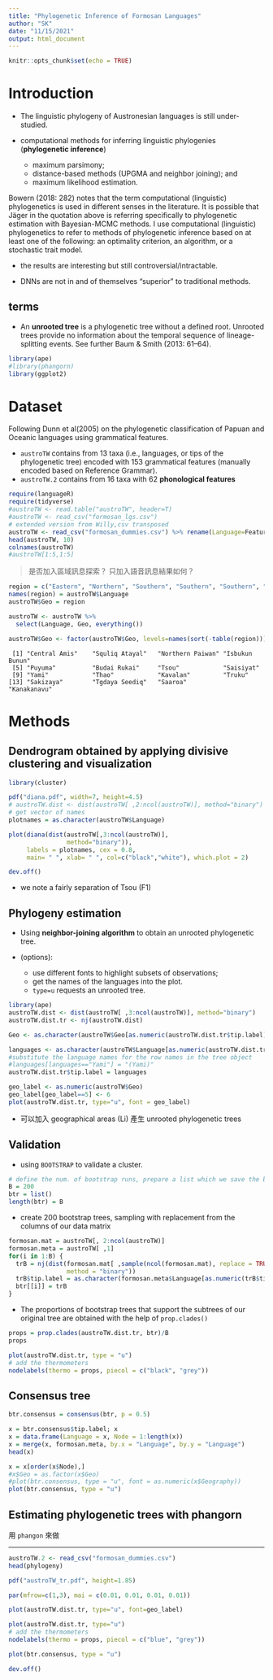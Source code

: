 ```yaml
---
title: "Phylogenetic Inference of Formosan Languages"
author: "SK"
date: "11/15/2021"
output: html_document
---
```


```r
knitr::opts_chunk$set(echo = TRUE)
```

# Introduction

- The linguistic phylogeny of Austronesian languages is still under-studied.

- computational methods for inferring linguistic phylogenies (**phylogenetic inference**) 
  - maximum parsimony; 
  - distance-based methods (UPGMA and neighbor joining); and 
  - maximum likelihood estimation.

Bowern (2018: 282) notes that the term computational (linguistic) phylogenetics is used in different senses in the literature. It is possible that Jäger in the quotation above is referring specifically to phylogenetic estimation with Bayesian-MCMC methods. I use computational (linguistic) phylogenetics to refer to methods of phylogenetic inference based on at least one of the following: an optimality criterion, an algorithm, or a stochastic trait model.

- the results are interesting but still controversial/intractable.

- DNNs are not in and of themselves "superior" to traditional methods.



## terms

- An **unrooted tree** is a phylogenetic tree without a defined root. Unrooted trees provide no information about the temporal sequence of lineage-splitting events. See further Baum & Smith (2013: 61–64).



```r
library(ape)
#library(phangorn)
library(ggplot2)
```





# Dataset

Following Dunn et al(2005) on the phylogenetic classification of Papuan and Oceanic languages using grammatical features.

- `austroTW` contains from 13 taxa (i.e., languages, or tips of the phylogenetic tree) encoded with 153 grammatical features (manually encoded based on Reference Grammar).
- `austroTW.2` contains from 16 taxa with 62 **phonological features**


```r
require(languageR)
require(tidyverse)
#austroTW <- read.table("austroTW", header=T)
#austroTW <- read_csv("formosan_lgs.csv")
# extended version from Willy,csv transposed
austroTW <- read_csv("formosan_dummies.csv") %>% rename(Language=Feature)
head(austroTW, 10)
colnames(austroTW)
#austroTW[1:5,1:5]
```

> 是否加入區域訊息探索？
> 只加入語音訊息結果如何？

```r
region = c("Eastern", "Northern", "Southern", "Southern", "Southern", "Southern", "Tsouic", "Northern", "Other", "Northern", "Eastern", "Northern", "Eastern", "Northern", "Tsouic", "Tsouic")
names(region) = austroTW$Language
austroTW$Geo = region

austroTW <- austroTW %>%
  select(Language, Geo, everything())

austroTW$Geo <- factor(austroTW$Geo, levels=names(sort(-table(region))))
```
```
 [1] "Central Amis"    "Squliq Atayal"   "Northern Paiwan" "Isbukun Bunun"  
 [5] "Puyuma"          "Budai Rukai"     "Tsou"            "Saisiyat"       
 [9] "Yami"            "Thao"            "Kavalan"         "Truku"          
[13] "Sakizaya"        "Tgdaya Seediq"   "Saaroa"          "Kanakanavu"  
```


# Methods

## Dendrogram obtained by applying **divisive clustering** and visualization

```r
library(cluster)

pdf("diana.pdf", width=7, height=4.5)
# austroTW.dist <- dist(austroTW[ ,2:ncol(austroTW)], method="binary")
# get vector of names
plotnames = as.character(austroTW$Language)

plot(diana(dist(austroTW[,3:ncol(austroTW)], 
                method="binary")),
     labels = plotnames, cex = 0.8, 
     main= " ", xlab= " ", col=c("black","white"), which.plot = 2)

dev.off()
```
- we note a fairly separation of Tsou (F1)


## Phylogeny estimation

- Using **neighbor-joining algorithm** to obtain an unrooted phylogenetic tree.

- (options):
  - use different fonts to highlight subsets of observations;
  - get the names of the languages into the plot.
  - `type=u` requests an unrooted tree.


```r
library(ape)
austroTW.dist <- dist(austroTW[ ,3:ncol(austroTW)], method="binary")
austroTW.dist.tr <- nj(austroTW.dist)

Geo <- as.character(austroTW$Geo[as.numeric(austroTW.dist.tr$tip.label)])

languages <- as.character(austroTW$Language[as.numeric(austroTW.dist.tr$tip.label)])
#substitute the language names for the row names in the tree object
#languages[languages=="Yami"] = "(Yami)"
austroTW.dist.tr$tip.label = languages

geo_label <- as.numeric(austroTW$Geo)
geo_label[geo_label==5] <- 6
plot(austroTW.dist.tr, type="u", font = geo_label)
```

- 可以加入 geographical areas (Li) 產生 unrooted phylogenetic trees



## Validation

- using `BOOTSTRAP` to validate a cluster.




```r
# define the num. of bootstrap runs, prepare a list which we save the bootstrap trees
B = 200
btr = list()
length(btr) = B
```

- create 200 bootstrap trees, sampling with replacement from the columns of our data matrix

```r
formosan.mat = austroTW[, 2:ncol(austroTW)]
formosan.meta = austroTW[ ,1]
for(i in 1:B) {
  trB = nj(dist(formosan.mat[ ,sample(ncol(formosan.mat), replace = TRUE)], 
                method = "binary"))
  trB$tip.label = as.character(formosan.meta$Language[as.numeric(trB$tip.label)])
  btr[[i]] = trB
}
```

- The proportions of bootstrap trees that support the subtrees of our original tree
are obtained with the help of `prop.clades()`


```r
props = prop.clades(austroTW.dist.tr, btr)/B
props
```

```r
plot(austroTW.dist.tr, type = "u")
# add the thermometers
nodelabels(thermo = props, piecol = c("black", "grey"))
```



## Consensus tree

```r
btr.consensus = consensus(btr, p = 0.5)
```

```r
x = btr.consensus$tip.label; x
x = data.frame(Language = x, Node = 1:length(x))
x = merge(x, formosan.meta, by.x = "Language", by.y = "Language")
head(x)
```


```r
x = x[order(x$Node),]
#x$Geo = as.factor(x$Geo)
#plot(btr.consensus, type = "u", font = as.numeric(x$Geography))
plot(btr.consensus, type = "u")
```


## Estimating phylogenetic trees with phangorn
用 `phangon` 來做 



---
```r
austroTW.2 <- read_csv("formosan_dummies.csv")
head(phylogeny)
```
```r
pdf("austroTW_tr.pdf", height=1.85)

par(mfrow=c(1,3), mai = c(0.01, 0.01, 0.01, 0.01))

plot(austroTW.dist.tr, type="u", font=geo_label)

plot(austroTW.dist.tr, type="u")
# add the thermometers
nodelabels(thermo = props, piecol = c("blue", "grey"))

plot(btr.consensus, type = "u")

dev.off()
```

